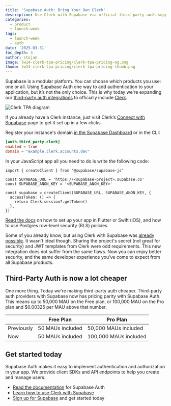 ```yaml
---
title: 'Supabase Auth: Bring Your Own Clerk'
description: Use Clerk with Supabase via official third-party auth support
categories:
  - product
  - launch-week
tags:
  - launch-week
  - auth
date: '2025-03-31'
toc_depth: 3
author: stojan
image: lw14-clerk-tpa-pricing/clerk-tpa-pricing-og.png
thumb: lw14-clerk-tpa-pricing/clerk-tpa-pricing-thumb.png
---
```


Supabase is a modular platform. You can choose which products you use: one or all. Using Supabase Auth one way to add authentication to your application, but it’s not the only choice. This is why today we're expanding our [third-party auth integrations](https://supabase.com/docs/guides/auth/third-party/overview) to officially include [Clerk](https://clerk.com).

![Clerk TPA diagram](/images/blog/lw14-clerk-tpa-pricing/clerk-tpa-diagram.png)

If you already have a Clerk instance, just visit Clerk’s [Connect with Supabase](https://dashboard.clerk.com/setup/supabase) page to get it set up in a few clicks.

Register your instance's domain [in the Supabase Dashboard](https://supabase.com/dashboard/project/_/auth/third-party) or in the CLI:

```toml
[auth.third_party.clerk]
enabled = true
domain = "example.clerk.accounts.dev"
```

In your JavaScript app all you need to do is write the following code:

```tsx
import { createClient } from '@supabase/supabase-js'

const SUPABASE_URL = 'https://<supabase-project>.supabase.co'
const SUPABASE_ANON_KEY = '<SUPABASE_ANON_KEY>'

const supabase = createClient(SUPABASE_URL, SUPABASE_ANON_KEY, {
  accessToken: () => {
    return Clerk.session?.getToken()
  },
})
```

[Read the docs](https://supabase.com/docs/guides/auth/third-party/clerk) on how to set up your app in Flutter or Swift (iOS), and how to use Postgres row-level security (RLS) policies.

Some of you already know, but using Clerk with Supabase was [already possible](https://supabase.com/partners/integrations/clerk). It wasn't ideal though. Sharing the project's secret (not great for security) and JWT templates from Clerk were odd requirements. This new integration does not suffer from the same flaws. Now you can enjoy better security, and the same developer experience you’ve come to expect from all Supabase products.

## Third-Party Auth is now a lot cheaper

One more thing. Today we're making third-party auth cheaper. Third-party auth providers with Supabase now has pricing parity with Supabase Auth. This means up to 50,000 MAU on the Free plan, or 100,000 MAU on the Pro plan and $0.00325 per MAU above that number.

|            | Free Plan        | Pro Plan              |
| ---------- | ---------------- | --------------------- |
| Previously | 50 MAUs included | 50,000 MAUs included  |
| Now        | 50 MAUs included | 100,000 MAUs included |

## Get started today

Supabase Auth makes it easy to implement authentication and authorization in your app. We provide client SDKs and API endpoints to help you create and manage users.

- [Read the documentation](https://supabase.com/docs/guides/auth) for Supabase Auth
- [Learn how to use Clerk with Supabase](https://supabase.com/docs/guides/auth/third-party/clerk)
- [Sign up for Supabase](https://supabase.com/dashboard/sign-up) and get started today

